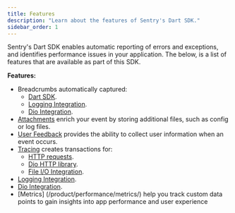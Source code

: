 ```yaml
---
title: Features
description: "Learn about the features of Sentry's Dart SDK."
sidebar_order: 1
---
```


Sentry's Dart SDK enables automatic reporting of errors and exceptions, and identifies performance issues in your application. The below, is a list of features that are available as part of this SDK.

**Features:**

- Breadcrumbs automatically captured:
  - [Dart SDK](/platforms/dart/enriching-events/breadcrumbs/#automatic-breadcrumbs).
  - [Logging Integration](/platforms/dart/integrations/logging).
  - [Dio Integration](/platforms/dart/integrations/dio/).
- [Attachments](/platforms/dart/enriching-events/attachments/) enrich your event by storing additional files, such as config or log files.
- [User Feedback](/platforms/dart/user-feedback/) provides the ability to collect user information when an event occurs.
- [Tracing](/product/performance/) creates transactions for:
  - [HTTP requests](/platforms/dart/integrations/http-integration/#performance-monitoring-for-http-requests).
  - [Dio HTTP library](/platforms/dart/integrations/dio/#performance-monitoring-for-http-requests).
  - [File I/O Integration](/platforms/dart/integrations/file/).
- [Logging Integration](/platforms/dart/integrations/logging).
- [Dio Integration](/platforms/dart/integrations/dio/).
- [Metrics] (/product/performance/metrics/) help you track custom data points to gain insights into app performance and user experience
